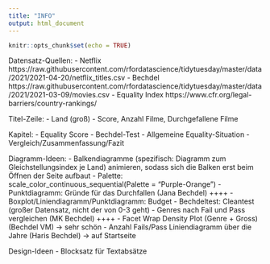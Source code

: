 ```yaml
---
title: "INFO"
output: html_document
---
```


```r
knitr::opts_chunk$set(echo = TRUE)
```

Datensatz-Quellen:
- Netflix
  https://raw.githubusercontent.com/rfordatascience/tidytuesday/master/data/2021/2021-04-20/netflix_titles.csv
- Bechdel
  https://raw.githubusercontent.com/rfordatascience/tidytuesday/master/data/2021/2021-03-09/movies.csv
- Equality Index
  https://www.cfr.org/legal-barriers/country-rankings/


Titel-Zeile:
  - Land (groß)
  - Score, Anzahl Filme, Durchgefallene Filme

Kapitel:
  - Equality Score
  - Bechdel-Test
  - Allgemeine Equality-Situation
  - Vergleich/Zusammenfassung/Fazit


Diagramm-Ideen:
  - Balkendiagramme (spezifisch: Diagramm zum Gleichstellungsindex je Land) animieren, sodass sich die Balken erst beim Öffnen der Seite aufbaut
  - Palette:  scale_color_continuous_sequential(Palette = "Purple-Orange")
  - Punktdiagramm: Gründe für das Durchfallen (Jana Bechdel) ++++
  - Boxplot/Liniendiagramm/Punktdiagramm: Budget
  - Bechdeltest: Cleantest (großer Datensatz, nicht der von 0-3 geht) 
  - Genres nach Fail und Pass vergleichen (MK Bechdel) ++++
  - Facet Wrap Density Plot (Genre + Gross) (Bechdel VM) -> sehr schön
  - Anzahl Fails/Pass Liniendiagramm über die Jahre (Haris Bechdel) -> auf Startseite

Design-Ideen
  - Blocksatz für Textabsätze
